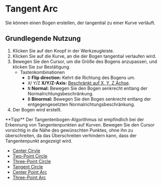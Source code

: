 
# Tangent Arc

<Reference shortcut="" command="Tangent Arc" button="Toolbar"  buttonIcon='button-tangent-ark'/>

Sie können einen Bogen erstellen, der tangential zu einer Kurve verläuft.

## Grundlegende Nutzung

1. Klicken Sie auf den <ButtonIcon type="button-tangent-ark" /> Knopf in der Werkzeugleiste.
2. Klicken Sie auf die Kurve, an die der Bogen tangential verlaufen wird.
3. Bewegen Sie den Cursor, um die Größe des Bogens anzupassen, und klicken Sie zur Bestätigung.
    - <Kst>Tastenkombinationen</Kst>
        - <kbd>D</kbd> **Flip direction:** Kehrt die Richtung des Bogens um.
        - <kbd>X</kbd>/ <kbd>Y</kbd>/<kbd>Z</kbd> **X/Y/Z-Axis:** [Beschränkt auf X, Y, Z Achse](/tool/sketching-essentials#constrain-to-an-axis).
        - <kbd>N</kbd> **Normal:** Bewegen Sie den Bogen senkrecht entlang der Normalrichtungsbeschränkung.
        - <kbd>B</kbd> **Binormal:** Bewegen Sie den Bogen senkrecht entlang der entgegengesetzten Normalrichtungsbeschränkung.
6. Der Bogen wird erstellt.

<VideoPlayer fileName="tangent-arc"/>

<Callout type="info" emoji="💡">
**Tipp** Der Tangentenbogen-Algorithmus ist empfindlich bei der Erkennung von Tangentenpunkten auf Kurven. Bewegen Sie den Cursor vorsichtig in die Nähe des gewünschten Punktes, ohne ihn zu überschreiten, da das Überschreiten verhindern kann, dass der Tangentenpunkt angezeigt wird.  
</Callout>

- [Center Cirvle](center-circle)
- [Two-Point Circle](two-point-circle)
- [Three-Point Circle](three-point-circle)
- [Tangent Circle](tangent-circle)
- [Center Point Arc](center-point-arc)
- [Three-Point Arc](three-point-arc)
